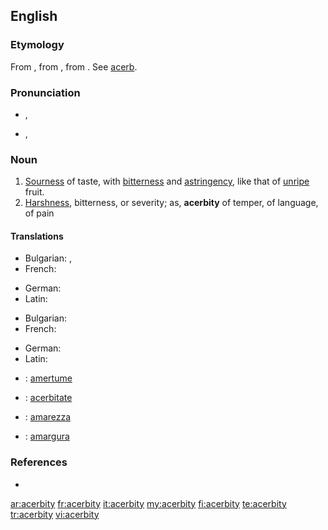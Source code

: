 ==English==

===Etymology===
From {{etyl|fr|en}} {{term|acerbité|lang=fr}}, from {{etyl|la|en}} {{term|acerbitas|acerbitās|acerbity; harshness|lang=la}}, from {{term|acerbus||bitter|lang=la}}. See [[acerb]].

===Pronunciation===
* {{a|UK}} {{IPA|/əˈsɜːbɪti/}}, {{SAMPA|/@"s3:bIti/}}
*: {{audio|en-uk-acerbity.ogg|Audio (UK)}}
* {{a|US}} {{IPA|/əˈsɝbɪdi/}}, {{SAMPA|/@"s3`bIdi/}}
*: {{audio|en-us-acerbity.ogg|Audio (US)}}

===Noun===
{{en-noun|acerbities}}

# [[sourness|Sourness]] of taste, with [[bitterness]] and [[astringency]], like that of [[unripe]] fruit.
# [[harshness|Harshness]], bitterness, or severity; as, '''acerbity''' of temper, of language, of pain

====Translations====
{{trans-top|sourness}}
* Bulgarian: {{t|bg|стипчивост}},  {{t|bg|тръпчивост}}
* French: {{t|fr|acerbité|f}}
{{trans-mid}}
* German: {{t+|de|Sauerkeit|f}}
* Latin: {{t-|la|acerbitas|f|alt=acerbitās}}
{{trans-bottom}}

{{trans-top|harshness}}
* Bulgarian: {{t|bg|саркастичност}}
* French: {{t|fr|acerbité|f}}
{{trans-mid}}
* German: {{t+|de|Bitterkeit|f}}
* Latin: {{t-|la|acerbitas|f|alt=acerbitās}}
{{trans-bottom}}

{{checktrans-top}}
* {{ttbc|French}}: [[amertume]] {{f}}
* {{ttbc|Interlingua}}: [[acerbitate]]
{{checktrans-mid}}
* {{ttbc|Italian}}: [[amarezza]] {{f}}
* {{ttbc|Spanish}}: [[amargura]] {{f}}
{{checktrans-bottom}}

===References===
* {{R:Webster 1913}}

[[ar:acerbity]]
[[fr:acerbity]]
[[it:acerbity]]
[[my:acerbity]]
[[fi:acerbity]]
[[te:acerbity]]
[[tr:acerbity]]
[[vi:acerbity]]